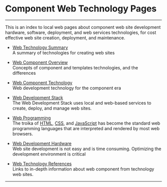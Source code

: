 # Component Web Technology Pages 

***

This is an index to local web pages about component web site development hardware, software,  deployment, and web services technologies, for cost effective web site creation, deployment, and maintenance.

- [Web Technology Summary](webtechsum)  
A summary of technologies for creating web sites

- [Web Component Overview](webcompview)  
Concepts of component and templates technologies, and the differences

- [Web Component Technology](webcomptech)  
Web development technology for the component era

- [Web Development Stack](webdevstack)  
The Web Development Stack uses local and web-based services to create, deploy, and manage web sites.

- [Web Programming](programming)  
The troika of [HTML](https://developer.mozilla.org/en-US/docs/Web/HTML), [CSS](https://developer.mozilla.org/en-US/docs/Web/CSS), and [JavaScript](https://developer.mozilla.org/en-US/docs/Web/JavaScript) has become the standard web programming languages that are interpreted and rendered by most web browsers.

- [Web Development Hardware](hardware)  
Web site development is not easy and is time consuming. Optimizing the development environment is critical

- [Web Technology References](webtechrefs)  
Links to in-depth information about web component from technology web sites.


***

